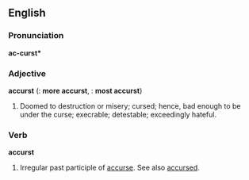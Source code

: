 ==English==

===Pronunciation===
'''ac-curst*'''

===Adjective===
'''accurst'''  ({{compar}}: '''more accurst''', {{superl}}: '''most accurst''')

# Doomed to destruction or misery; cursed; hence, bad enough to be under the curse; execrable; detestable; exceedingly hateful.

===Verb===
'''accurst'''

# Irregular past participle of [[accurse]].  See also [[accursed]].